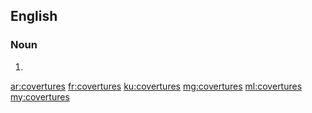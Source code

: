 ==English==

===Noun===
{{head|en|plural}}

# {{plural of|coverture|lang=en|nocat=1}}

[[ar:covertures]]
[[fr:covertures]]
[[ku:covertures]]
[[mg:covertures]]
[[ml:covertures]]
[[my:covertures]]